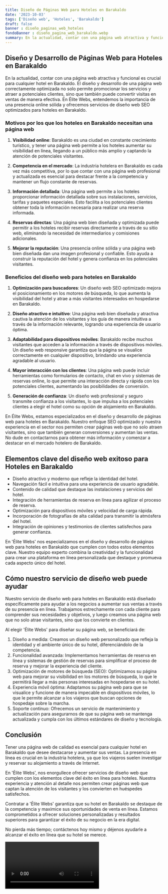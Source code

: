 ```yaml
---
title: Diseño de Páginas Web para Hoteles en Barakaldo
date: '2023-10-03'
tags: ['Diseño web', 'Hoteles', 'Barakaldo']
draft: false
banner : diseño_paginas_web_hoteles
fondoBanner : diseño_pagina_web_barakaldo.webp
summary: En la actualidad, contar con una página web atractiva y funcional es crucial para cualquier hotel en Barakaldo. El diseño y desarrollo de una página web correctamente optimizada no solo permite promocionar los servicios y atraer a potenciales clientes, sino que también puede convertir visitas en ventas de manera efectiva. En Élite Webs, entendemos la importancia de una presencia online sólida y ofrecemos servicios de diseño web SEO optimizados para hoteles en Barakaldo. 
---
```


## Diseño y Desarrollo de Páginas Web para Hoteles en Barakaldo

En la actualidad, contar con una página web atractiva y funcional es crucial para cualquier hotel en Barakaldo. El diseño y desarrollo de una página web correctamente optimizada no solo permite promocionar los servicios y atraer a potenciales clientes, sino que también puede convertir visitas en ventas de manera efectiva. En Élite Webs, entendemos la importancia de una presencia online sólida y ofrecemos servicios de diseño web SEO optimizados para hoteles en Barakaldo. 

### Motivos por los que los hoteles en Barakaldo necesitan una página web

1. **Visibilidad online**: Barakaldo es una ciudad en constante crecimiento turístico, y tener una página web permite a los hoteles aumentar su visibilidad en línea, llegando a un público más amplio y captando la atención de potenciales visitantes.

2. **Competencia en el mercado**: La industria hotelera en Barakaldo es cada vez más competitiva, por lo que contar con una página web profesional y actualizada es esencial para destacar frente a la competencia y mantener un flujo constante de reservas.

3. **Información detallada**: Una página web permite a los hoteles proporcionar información detallada sobre sus instalaciones, servicios, tarifas y paquetes especiales. Esto facilita a los potenciales clientes obtener toda la información necesaria para realizar una reserva informada.

4. **Reservas directas**: Una página web bien diseñada y optimizada puede permitir a los hoteles recibir reservas directamente a través de su sitio web, eliminando la necesidad de intermediarios y comisiones adicionales.

5. **Mejorar la reputación**: Una presencia online sólida y una página web bien diseñada dan una imagen profesional y confiable. Esto ayuda a construir la reputación del hotel y genera confianza en los potenciales visitantes.

### Beneficios del diseño web para hoteles en Barakaldo

1. **Optimización para buscadores**: Un diseño web SEO optimizado mejora el posicionamiento en los motores de búsqueda, lo que aumenta la visibilidad del hotel y atrae a más visitantes interesados en hospedarse en Barakaldo.

2. **Diseño atractivo e intuitivo**: Una página web bien diseñada y atractiva cautiva la atención de los visitantes y los guía de manera intuitiva a través de la información relevante, logrando una experiencia de usuario óptima.

3. **Adaptabilidad para dispositivos móviles**: Barakaldo recibe muchos visitantes que acceden a la información a través de dispositivos móviles. Un diseño web responsive garantiza que la página se visualice correctamente en cualquier dispositivo, brindando una experiencia agradable al usuario.

4. **Mayor interacción con los clientes**: Una página web puede incluir herramientas como formularios de contacto, chat en vivo y sistemas de reservas online, lo que permite una interacción directa y rápida con los potenciales clientes, aumentando las posibilidades de conversión.

5. **Generación de confianza**: Un diseño web profesional y seguro transmite confianza a los visitantes, lo que impulsa a los potenciales clientes a elegir el hotel como su opción de alojamiento en Barakaldo.

En Élite Webs, estamos especializados en el diseño y desarrollo de páginas web para hoteles en Barakaldo. Nuestro enfoque SEO optimizado y nuestra experiencia en el sector nos permiten crear páginas web que no solo atraen visitantes, sino que también generan conversiones y aumentan las ventas. No dude en contactarnos para obtener más información y comenzar a destacar en el mercado hotelero de Barakaldo.

<GifSeo />

<Cta />

## Elementos clave del diseño web exitoso para Hoteles en Barakaldo

- Diseño atractivo y moderno que refleje la identidad del hotel.
- Navegación fácil e intuitiva para una experiencia de usuario agradable.
- Contenido de calidad que destaque las instalaciones y servicios del hotel.
- Integración de herramientas de reserva en línea para agilizar el proceso de reserva.
- Optimización para dispositivos móviles y velocidad de carga rápida.
- Incorporación de fotografías de alta calidad para transmitir la atmósfera del hotel.
- Integración de opiniones y testimonios de clientes satisfechos para generar confianza.

En 'Élite Webs' nos especializamos en el diseño y desarrollo de páginas web para hoteles en Barakaldo que cumplen con todos estos elementos clave. Nuestro equipo experto combina la creatividad y la funcionalidad para crear una plataforma en línea personalizada que destaque y promueva cada aspecto único del hotel.

## Cómo nuestro servicio de diseño web puede ayudar

Nuestro servicio de diseño web para hoteles en Barakaldo está diseñado específicamente para ayudar a los negocios a aumentar sus ventas a través de su presencia en línea. Trabajamos estrechamente con cada cliente para comprender sus necesidades y objetivos, y luego creamos una página web que no solo atrae visitantes, sino que los convierte en clientes.

Al elegir 'Élite Webs' para diseñar su página web, se beneficiará de:

1. Diseño a medida: Creamos un diseño web personalizado que refleja la identidad y el ambiente único de su hotel, diferenciándolo de la competencia.
2. Funcionalidad avanzada: Implementamos herramientas de reserva en línea y sistemas de gestión de reservas para simplificar el proceso de reserva y mejorar la experiencia del cliente.
3. Optimización de motores de búsqueda (SEO): Optimizamos su página web para mejorar su visibilidad en los motores de búsqueda, lo que le permitirá llegar a más personas interesadas en hospedarse en su hotel.
4. Experiencia móvil óptima: Adaptamos su página web para que se visualice y funcione de manera impecable en dispositivos móviles, lo que le permite alcanzar a los viajeros que buscan opciones de hospedaje sobre la marcha.
5. Soporte continuo: Ofrecemos un servicio de mantenimiento y actualización para asegurarnos de que su página web se mantenga actualizada y cumpla con los últimos estándares de diseño y tecnología.

## Conclusión

Tener una página web de calidad es esencial para cualquier hotel en Barakaldo que desee destacarse y aumentar sus ventas. La presencia en línea es crucial en la industria hotelera, ya que los viajeros suelen investigar y reservar su alojamiento a través de Internet.

En 'Élite Webs', nos enorgullece ofrecer servicios de diseño web que cumplen con los elementos clave del éxito en línea para hoteles. Nuestra experiencia y atención al detalle nos permiten crear páginas web que captan la atención de los visitantes y los convierten en huéspedes satisfechos.

Contratar a 'Élite Webs' garantiza que su hotel en Barakaldo se destaque de la competencia y maximice sus oportunidades de venta en línea. Estamos comprometidos a ofrecer soluciones personalizadas y resultados superiores para garantizar el éxito de su negocio en la era digital.

No pierda más tiempo; contáctenos hoy mismo y déjenos ayudarle a alcanzar el éxito en línea que su hotel se merece.

<Video />

<CtaBot job='Hoteles' city='Barakaldo'/>

<Gmaps query='Barakaldo+españa+maps' />